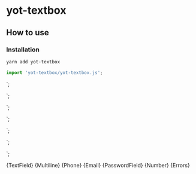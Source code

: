 <!--- inputs.stories.mdx -->

<Meta title="yot-textbox" component="yot-textbox"/>

# yot-textbox

## How to use

### Installation

```bash
yarn add yot-textbox
```

```js
import 'yot-textbox/yot-textbox.js';
```

  <yot-textbox label="Text field" field-id="text"></yot-textbox>
`;

  <yot-textbox label="Text field" field-id="multiline" multiline="true"></yot-textbox>
`;

  <yot-textbox label="Phone" field-id="phone" type="tel" label="phone" placeholder="include the area code"></yot-textbox>
`;

  <yot-textbox label="Email" field-id="email" type="email" label="email"></yot-textbox>
`;

  <yot-textbox
    label="Password field"
    type="password"
    field-id="password"
    value="1234">
  </yot-textbox>
`;

  <yot-textbox label="Number" field-id="number" type="number" label="number"></yot-textbox>
`;

  <yot-textbox label="Text field with error" field-id="text-with-error" error="Needs text"></yot-textbox>
`;

<Canvas>
  <Story name="TextField">{TextField}</Story>
  <Story name="Multiline">{Multiline}</Story>
  <Story name="Phone">{Phone}</Story>
  <Story name="Email">{Email}</Story>
  <Story name="PasswordField">{PasswordField}</Story>
  <Story name="Number">{Number}</Story>
  <Story name="Errors">{Errors}</Story>
</Canvas>

